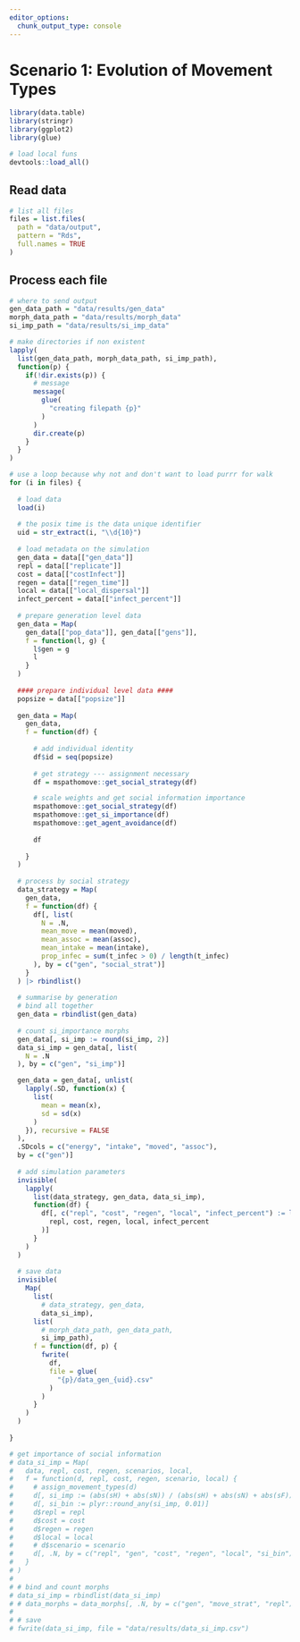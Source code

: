 ```yaml
---
editor_options: 
  chunk_output_type: console
---
```


# Scenario 1: Evolution of Movement Types

```r
library(data.table)
library(stringr)
library(ggplot2)
library(glue)

# load local funs
devtools::load_all()
```

## Read data

```r
# list all files
files = list.files(
  path = "data/output",
  pattern = "Rds",
  full.names = TRUE
)
```

## Process each file

```r
# where to send output
gen_data_path = "data/results/gen_data"
morph_data_path = "data/results/morph_data"
si_imp_path = "data/results/si_imp_data"

# make directories if non existent
lapply(
  list(gen_data_path, morph_data_path, si_imp_path), 
  function(p) {
    if(!dir.exists(p)) {
      # message
      message(
        glue(
          "creating filepath {p}"
        )
      )
      dir.create(p)
    }
  }
)
```

```r
# use a loop because why not and don't want to load purrr for walk
for (i in files) {
  
  # load data
  load(i)
  
  # the posix time is the data unique identifier
  uid = str_extract(i, "\\d{10}")
  
  # load metadata on the simulation
  gen_data = data[["gen_data"]]
  repl = data[["replicate"]]
  cost = data[["costInfect"]]
  regen = data[["regen_time"]]
  local = data[["local_dispersal"]]
  infect_percent = data[["infect_percent"]]
  
  # prepare generation level data
  gen_data = Map(
    gen_data[["pop_data"]], gen_data[["gens"]],
    f = function(l, g) {
      l$gen = g
      l
    }
  )
  
  #### prepare individual level data ####
  popsize = data[["popsize"]]
  
  gen_data = Map(
    gen_data,
    f = function(df) {
      
      # add individual identity
      df$id = seq(popsize)
      
      # get strategy --- assignment necessary
      df = mspathomove::get_social_strategy(df)

      # scale weights and get social information importance
      mspathomove::get_social_strategy(df)
      mspathomove::get_si_importance(df)
      mspathomove::get_agent_avoidance(df)
      
      df
      
    }
  )
  
  # process by social strategy
  data_strategy = Map(
    gen_data,
    f = function(df) {
      df[, list(
        N = .N,
        mean_move = mean(moved),
        mean_assoc = mean(assoc),
        mean_intake = mean(intake),
        prop_infec = sum(t_infec > 0) / length(t_infec)
      ), by = c("gen", "social_strat")]
    }
  ) |> rbindlist()
  
  # summarise by generation
  # bind all together
  gen_data = rbindlist(gen_data)
  
  # count si_importance morphs
  gen_data[, si_imp := round(si_imp, 2)]
  data_si_imp = gen_data[, list(
    N = .N
  ), by = c("gen", "si_imp")]

  gen_data = gen_data[, unlist(
    lapply(.SD, function(x) {
      list(
        mean = mean(x),
        sd = sd(x)
      )
    }), recursive = FALSE
  ), 
  .SDcols = c("energy", "intake", "moved", "assoc"),
  by = c("gen")]
  
  # add simulation parameters
  invisible(
    lapply(
      list(data_strategy, gen_data, data_si_imp), 
      function(df) {
        df[, c("repl", "cost", "regen", "local", "infect_percent") := list(
          repl, cost, regen, local, infect_percent
        )]
      }
    )
  )
  
  # save data
  invisible(
    Map(
      list(
        # data_strategy, gen_data, 
        data_si_imp), 
      list(
        # morph_data_path, gen_data_path, 
        si_imp_path),
      f = function(df, p) {
        fwrite(
          df,
          file = glue(
            "{p}/data_gen_{uid}.csv"
          )
        )
      }
    )
  )
  
}
```

```r
# get importance of social information
# data_si_imp = Map(
#   data, repl, cost, regen, scenarios, local,
#   f = function(d, repl, cost, regen, scenario, local) {
#     # assign_movement_types(d)
#     d[, si_imp := (abs(sH) + abs(sN)) / (abs(sH) + abs(sN) + abs(sF))]
#     d[, si_bin := plyr::round_any(si_imp, 0.01)]
#     d$repl = repl
#     d$cost = cost
#     d$regen = regen
#     d$local = local
#     # d$scenario = scenario
#     d[, .N, by = c("repl", "gen", "cost", "regen", "local", "si_bin")]
#   }
# )
# 
# # bind and count morphs
# data_si_imp = rbindlist(data_si_imp)
# # data_morphs = data_morphs[, .N, by = c("gen", "move_strat", "repl")]
# 
# # save
# fwrite(data_si_imp, file = "data/results/data_si_imp.csv")
```
